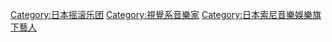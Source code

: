 [[Category:日本摇滚乐团|Category:日本摇滚乐团]]
[[Category:視覺系音樂家|Category:視覺系音樂家]]
[[Category:日本索尼音樂娛樂旗下藝人|Category:日本索尼音樂娛樂旗下藝人]]